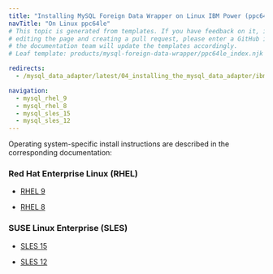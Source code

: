 ```yaml
---
title: "Installing MySQL Foreign Data Wrapper on Linux IBM Power (ppc64le)"
navTitle: "On Linux ppc64le"
# This topic is generated from templates. If you have feedback on it, instead of
# editing the page and creating a pull request, please enter a GitHub issue and
# the documentation team will update the templates accordingly.
# Leaf template: products/mysql-foreign-data-wrapper/ppc64le_index.njk

redirects:
  - /mysql_data_adapter/latest/04_installing_the_mysql_data_adapter/ibm_power_ppc64le/

navigation:
  - mysql_rhel_9
  - mysql_rhel_8
  - mysql_sles_15
  - mysql_sles_12
---
```


Operating system-specific install instructions are described in the corresponding documentation:

### Red Hat Enterprise Linux (RHEL)

- [RHEL 9](mysql_rhel_9)

- [RHEL 8](mysql_rhel_8)

### SUSE Linux Enterprise (SLES)

- [SLES 15](mysql_sles_15)

- [SLES 12](mysql_sles_12)
